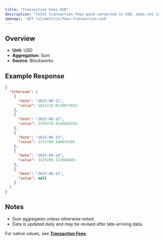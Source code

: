 ```yaml
---
title: "Transaction Fees USD"
description: "Total transaction fees paid converted to USD, does not include out-of-protocol tips or additional sources of revenue"
openapi: 'GET /v1/metrics/fees-transaction-usd'
---
```


## Overview

- **Unit:** USD
- **Aggregation:** Sum
- **Source:** Blockworks

## Example Response

```json
{
  "ethereum": [
    {
      "date": "2025-08-11",
      "value": 1631218.0110973653
    },
    {
      "date": "2025-08-12",
      "value": 2354370.4326849254
    },
    {
      "date": "2025-08-13",
      "value": 3232780.448654386
    },
    {
      "date": "2025-08-14",
      "value": 3325200.122084649
    },
    {
      "date": "2025-08-15",
      "value": null
    }
  ]
}
```

## Notes
- Sum aggregates unless otherwise noted.
- Data is updated daily and may be revised after late-arriving data.


<Note>For native values, see **[Transaction Fees](./fees-transaction)**.</Note>